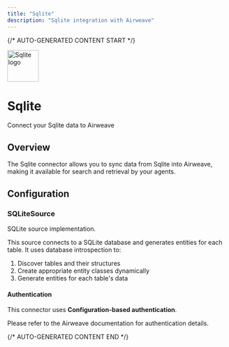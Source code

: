```yaml
---
title: "Sqlite"
description: "Sqlite integration with Airweave"
---
```


{/* AUTO-GENERATED CONTENT START */}



<div className="connector-header">
  <img src="icon.svg" alt="Sqlite logo" width="72" height="72" className="connector-icon" />
  <div className="connector-info">
    <h1>Sqlite</h1>
    <p>Connect your Sqlite data to Airweave</p>
  </div>
</div>

## Overview

The Sqlite connector allows you to sync data from Sqlite into Airweave, making it available for search and retrieval by your agents.

## Configuration


### SQLiteSource

SQLite source implementation.

This source connects to a SQLite database and generates entities for each table.
It uses database introspection to:
1. Discover tables and their structures
2. Create appropriate entity classes dynamically
3. Generate entities for each table's data

#### Authentication

This connector uses **Configuration-based authentication**.

Please refer to the Airweave documentation for authentication details.





{/* AUTO-GENERATED CONTENT END */}
